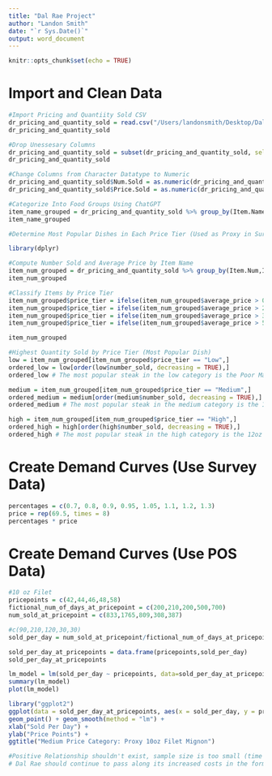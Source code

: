 ```yaml
---
title: "Dal Rae Project"
author: "Landon Smith"
date: "`r Sys.Date()`"
output: word_document
---
```


```r
knitr::opts_chunk$set(echo = TRUE)
```

# Import and Clean Data
```r
#Import Pricing and Quantiity Sold CSV
dr_pricing_and_quantity_sold = read.csv("/Users/landonsmith/Desktop/Dal Rae CSVs/pricing_and_quantity_sold_food_only_1-01-2022_to_4-47-2023.csv")
dr_pricing_and_quantity_sold

#Drop Unessesary Columns
dr_pricing_and_quantity_sold = subset(dr_pricing_and_quantity_sold, select = -c(Cost, Profit, Food.Cost.Percentage))
dr_pricing_and_quantity_sold

#Change Columns from Character Datatype to Numeric
dr_pricing_and_quantity_sold$Num.Sold = as.numeric(dr_pricing_and_quantity_sold$Num.Sold)
dr_pricing_and_quantity_sold$Price.Sold = as.numeric(dr_pricing_and_quantity_sold$Price.Sold)

```

```r
#Categorize Into Food Groups Using ChatGPT
item_name_grouped = dr_pricing_and_quantity_sold %>% group_by(Item.Name)
item_name_grouped
```

```r
#Determine Most Popular Dishes in Each Price Tier (Used as Proxy in Survey)

library(dplyr)

#Compute Number Sold and Average Price by Item Name 
item_num_grouped = dr_pricing_and_quantity_sold %>% group_by(Item.Num,Item.Name) %>% summarise(number_sold = sum(Num.Sold), average_price = mean(Price.Sold))
item_num_grouped

#Classify Items by Price Tier
item_num_grouped$price_tier = ifelse(item_num_grouped$average_price > 0 & item_num_grouped$average_price <= 20, "Ultra Low", "None")
item_num_grouped$price_tier = ifelse(item_num_grouped$average_price > 20 & item_num_grouped$average_price <= 30, "Low", item_num_grouped$price_tier)
item_num_grouped$price_tier = ifelse(item_num_grouped$average_price > 30 & item_num_grouped$average_price <= 50, "Medium", item_num_grouped$price_tier)
item_num_grouped$price_tier = ifelse(item_num_grouped$average_price > 50, "High", item_num_grouped$price_tier)

item_num_grouped

#Highest Quantity Sold by Price Tier (Most Popular Dish)
low = item_num_grouped[item_num_grouped$price_tier == "Low",]
ordered_low = low[order(low$number_sold, decreasing = TRUE),]
ordered_low # The most popular steak in the low category is the Poor Man's Pepper Steak

medium = item_num_grouped[item_num_grouped$price_tier == "Medium",]
ordered_medium = medium[order(medium$number_sold, decreasing = TRUE),]
ordered_medium # The most popular steak in the medium category is the 10 oz Prime, (is this Filet?) 8 oz Filet is winner if unable to figure out 

high = item_num_grouped[item_num_grouped$price_tier == "High",]
ordered_high = high[order(high$number_sold, decreasing = TRUE),]
ordered_high # The most popular steak in the high category is the 12oz Filet Pepper Steak
```

# Create Demand Curves (Use Survey Data)
```r
percentages = c(0.7, 0.8, 0.9, 0.95, 1.05, 1.1, 1.2, 1.3)
price = rep(69.5, times = 8)
percentages * price
```

# Create Demand Curves (Use POS Data)
```r
#10 oz Filet
pricepoints = c(42,44,46,48,58)
fictional_num_of_days_at_pricepoint = c(200,210,200,500,700)
num_sold_at_pricepoint = c(833,1765,809,308,387)

#c(90,210,120,30,30)
sold_per_day = num_sold_at_pricepoint/fictional_num_of_days_at_pricepoint

sold_per_day_at_pricepoints = data.frame(pricepoints,sold_per_day)
sold_per_day_at_pricepoints

lm_model = lm(sold_per_day ~ pricepoints, data=sold_per_day_at_pricepoints)
summary(lm_model)
plot(lm_model)

library("ggplot2")
ggplot(data = sold_per_day_at_pricepoints, aes(x = sold_per_day, y = pricepoints)) +
geom_point() + geom_smooth(method = "lm") +
xlab("Sold Per Day") +
ylab("Price Points") +
ggtitle("Medium Price Category: Proxy 10oz Filet Mignon")

#Positive Relationship shouldn't exist, sample size is too small (time period)
# Dal Rae should continue to pass along its increased costs in the form of price increases based off of this graph. However, we do not expect this demand curve based on real data to continue in this trajectory as the menu price continues to increase. At some point, customers opposition to increased prices will be reflected in the true demand curve. 
```